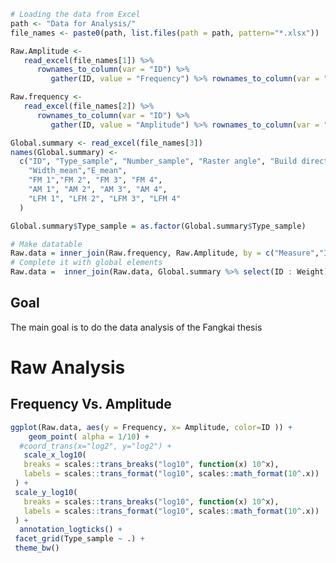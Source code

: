 

```r
# Loading the data from Excel
path <- "Data for Analysis/"
file_names <- paste0(path, list.files(path = path, pattern="*.xlsx"))

Raw.Amplitude <- 
   read_excel(file_names[1]) %>% 
      rownames_to_column(var = "ID") %>% 
         gather(ID, value = "Frequency") %>% rownames_to_column(var = "Measure")

Raw.frequency <- 
   read_excel(file_names[2]) %>% 
      rownames_to_column(var = "ID") %>% 
         gather(ID, value = "Amplitude") %>% rownames_to_column(var = "Measure")

Global.summary <- read_excel(file_names[3])
names(Global.summary) <- 
  c("ID", "Type_sample", "Number_sample", "Raster angle", "Build direction", "Number of contours",  "Type", "Weight",
    "Width_mean","E_mean",
    "FM 1","FM 2", "FM 3", "FM 4", 
    "AM 1", "AM 2", "AM 3", "AM 4",
    "LFM 1", "LFM 2", "LFM 3", "LFM 4"
  )

Global.summary$Type_sample = as.factor(Global.summary$Type_sample)

# Make datatable 
Raw.data = inner_join(Raw.frequency, Raw.Amplitude, by = c("Measure","ID"))
# Complete it with global elements
Raw.data =  inner_join(Raw.data, Global.summary %>% select(ID : Weight), by = c("ID"))

```




## Goal 

The main goal is to do the data analysis of the Fangkai thesis

# Raw Analysis
## Frequency Vs. Amplitude

```r

ggplot(Raw.data, aes(y = Frequency, x= Amplitude, color=ID )) +
    geom_point( alpha = 1/10) +
  #coord_trans(x="log2", y="log2") + 
   scale_x_log10(
   breaks = scales::trans_breaks("log10", function(x) 10^x),
   labels = scales::trans_format("log10", scales::math_format(10^.x))
 ) +
 scale_y_log10(
   breaks = scales::trans_breaks("log10", function(x) 10^x),
   labels = scales::trans_format("log10", scales::math_format(10^.x))
 ) +
  annotation_logticks() +
 facet_grid(Type_sample ~ .) +
 theme_bw()

```
